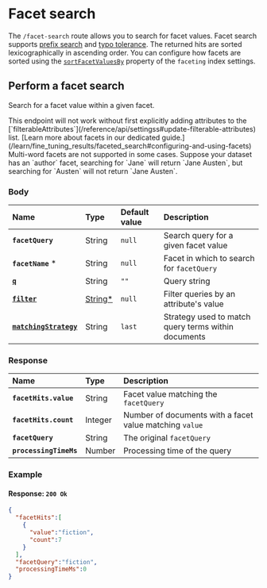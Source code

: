 # Facet search

The `/facet-search` route allows you to search for facet values. Facet search supports [prefix search](/learn/advanced/prefix) and [typo tolerance](/learn/configuration/typo_tolerance). The returned hits are sorted lexicographically in ascending order. You can configure how facets are sorted using the [`sortFacetValuesBy`](/reference/api/settings#faceting-object) property of the `faceting` index settings.

## Perform a facet search

Search for a facet value within a given facet.

<RouteHighlighter method="POST" route="/indexes/{index_uid}/facet-search"/>

<Capsule intent="warning">
This endpoint will not work without first explicitly adding attributes to the [`filterableAttributes`](/reference/api/settingss#update-filterable-attributes) list. [Learn more about facets in our dedicated guide.](/learn/fine_tuning_results/faceted_search#configuring-and-using-facets)
</Capsule>

<Capsule intent="warning">
Multi-word facets are not supported in some cases. Suppose your dataset has an `author` facet, searching for `Jane` will return `Jane Austen`, but searching for `Austen` will not return `Jane Austen`.
</Capsule>

### Body

| Name                                                              | Type                                                               | Default value | Description                                         |
| :---------------------------------------------------------------- | :----------------------------------------------------------------- | :------------ | :-------------------------------------------------- |
| **`facetQuery`**                                                  | String                                                             | `null`        | Search query for a given facet value                |
| **`facetName`** *                                                 | String                                                             | `null`        | Facet in which to search for `facetQuery`           |
| [**`q`**](/reference/api/search#q)                                | String                                                             | `""`          | Query string                                        |
| **[`filter`](/reference/api/search#filter)**                      | [String*](/learn/fine_tuning_results/filtering#filter-expressions) | `null`        | Filter queries by an attribute's value              |
| **[`matchingStrategy`](/reference/api/search#matching-strategy)** | String                                                             | `last`        | Strategy used to match query terms within documents |

### Response

| Name                   | Type    | Description                                             |
| :--------------------- | :------ | :------------------------------------------------------ |
| **`facetHits.value`**  | String  | Facet value matching the `facetQuery`                   |
| **`facetHits.count`**  | Integer | Number of documents with a facet value matching `value` |
| **`facetQuery`**       | String  | The original `facetQuery`                               |
| **`processingTimeMs`** | Number  | Processing time of the query                            |

### Example

<CodeSamples id="facet_search_1" />

#### Response: `200 Ok`

```json
{
  "facetHits":[
    {
      "value":"fiction",
      "count":7
    }
  ],
  "facetQuery":"fiction",
  "processingTimeMs":0
}
```
